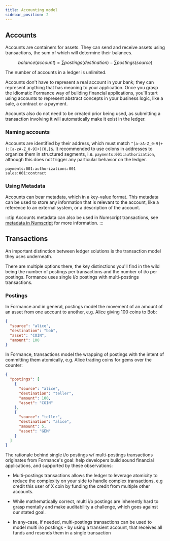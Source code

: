 ```yaml
---
title: Accounting model
sidebar_position: 2
---
```


## Accounts

Accounts are containers for assets. They can send and receive assets using transactions, the sum of which will determine their balances.

$$
balance(account) = \sum postings(destination) - \sum postings(source)
$$

The number of accounts in a ledger is unlimited.

Accounts don't have to represent a real account in your bank; they can represent anything that has meaning to your application. Once you grasp the idiomatic Formance way of building financial applications, you'll start using accounts to represent abstract concepts in your business logic, like a sale, a contract or a payment.

Accounts also do not need to be created prior being used, as submitting a transaction involving it will automatically make it exist in the ledger.

### Naming accounts

Accounts are identified by their address, which must match `^[a-zA-Z_0-9]+(:[a-zA-Z_0-9]+){0,}$`. It recommended to use colons in addresses to organize them in structured segments, i.e. `payments:001:authorization`, although this does not trigger any particular behavior on the ledger.

```
payments:001:authorizations:001
sales:001:contract
```

### Using Metadata

Accounts can bear metadata, which in a key-value format. This metadata can be used to store any information that is relevant to the account, like a reference to an external system, or a description of the account.

:::tip
Accounts metadata can also be used in Numscript transactions, see [metadata in Numscript](../numscript/metadata.mdx) for more information.
:::


## Transactions

An important distinction between ledger solutions is the transaction model they uses underneath.

There are multiple options there, the key distinctions you'll find in the wild being the number of postings per transactions and the number of i/o per postings. Formance uses single i/o postings with multi-postings transactions.

### Postings
In Formance and in general, postings model the movement of an amount of an asset from one account to another, e.g. Alice giving 100 coins to Bob:
```json
{
  "source": "alice",
  "destination": "bob",
  "asset": "COIN",
  "amount": 100
}
```

In Formance, transactions model the wrapping of postings with the intent of committing them atomically, e.g. Alice trading coins for gems over the counter:
```json
{
  "postings": [
    {
      "source": "alice",
      "destination": "teller",
      "amount": 100,
      "asset": "COIN"
    },
    {
      "source": "teller",
      "destination": "alice",
      "amount": 5,
      "asset": "GEM"
    }
  ]
}
```

The rationale behind single i/o postings w/ multi-postings transactions originates from Formance's goal: help developers build sound financial applications, and supported by these observations:

* Multi-postings transactions allows the ledger to leverage atomicity to reduce the complexity on your side to handle complex transactions, e.g credit this user of X coin by funding the credit from multiple other accounts.

* While mathematically correct, multi i/o postings are inherently hard to grasp mentally and make auditability a challenge, which goes against our stated goal.

* In any-case, if needed, multi-postings transactions can be used to model multi i/o postings - by using a transient account, that receives all funds and resends them in a single transaction